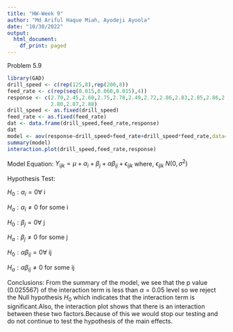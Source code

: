 ---
title: "HW-Week 9"
author: "Md Ariful Haque Miah, Ayodeji Ayoola"
date: "10/30/2022"
output:
  html_document:
    df_print: paged
---
Problem 5.9
```{r,error=FALSE,warning=FALSE,message=FALSE}
library(GAD)
drill_speed <- c(rep(125,8),rep(200,8))
feed_rate <- c(rep(seq(0.015,0.060,0.015),4))
response <- c(2.70,2.45,2.60,2.75,2.78,2.49,2.72,2.86,2.83,2.85,2.86,2.94,2.86,
              2.80,2.87,2.88)
drill_speed <- as.fixed(drill_speed)
feed_rate <- as.fixed(feed_rate)
dat <- data.frame(drill_speed,feed_rate,response)
dat
model <- aov(response~drill_speed+feed_rate+drill_speed*feed_rate,data=dat)
summary(model)
interaction.plot(drill_speed,feed_rate,response)
```

Model Equation:
$Y_{ijk} =\mu+\alpha_i+\beta_j+\alpha\beta_{ij}+\epsilon_{ijk}$
where, $\epsilon_{ijk} ~ N(0,\sigma^2)$

Hypothesis Test:

$H_0: \alpha_i=0 \forall$ i

$H_a: \alpha_i \not=0$ for some i

$H_0: \beta_j=0 \forall$ j

$H_a: \beta_j \not=0$ for some j

$H_0: \alpha\beta_{ij}= 0  \forall$ ij


$H_a: \alpha\beta_{ij} \not = 0$  for some ij

Conclusions: 
From the summary of the model, we see that the p value (0.025567)
of the interaction term is less than $\alpha=0.05$ level so we 
reject the Null hypothesis $H_0$ which indicates that the 
interaction term is significant.Also, the interaction plot shows that there is an
interaction between these two factors.Because of this we would stop our testing and do not continue to test the hypothesis of the main effects.




